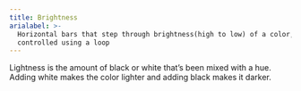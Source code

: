 ```yaml
---
title: Brightness
arialabel: >-
  Horizontal bars that step through brightness(high to low) of a color,
  controlled using a loop
---
```



Lightness is the amount of black or white that’s been mixed with a hue.
Adding white makes the color lighter and adding black makes it darker.
